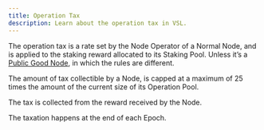 ```yaml
---
title: Operation Tax
description: Learn about the operation tax in VSL.
---
```


The operation tax is a rate set by the Node Operator of a Normal Node, and is applied to the staking reward allocated to its Staking Pool. Unless it’s a [Public Good Node](/guide/concepts/node/public-good-node), in which the rules are different.

The amount of tax collectible by a Node, is capped at a maximum of 25 times the amount of the current size of its Operation Pool.

The tax is collected from the reward received by the Node.

The taxation happens at the end of each Epoch.

